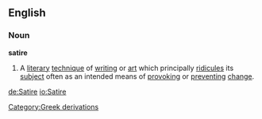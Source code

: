 ==English==
===Noun===
{{wikipedia}}
'''satire'''
#A [[literary]] [[technique]] of [[writing]] or [[art]] which principally [[ridicules]] its [[subject]] often as an intended means of [[provoking]] or [[preventing]] [[change]].
[[Category:Greek derivations]]

[[de:Satire]]
[[io:Satire]]